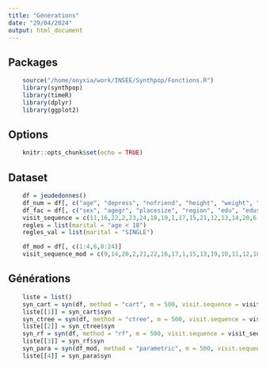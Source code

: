 ```yaml
---
title: "Générations"
date: "29/04/2024"
output: html_document
---
```


## Packages
```r
    source("/home/onyxia/work/INSEE/Synthpop/Fonctions.R")
    library(synthpop)
    library(timeR)
    library(dplyr)
    library(ggplot2)
```

## Options
```r
    knitr::opts_chunk$set(echo = TRUE)
```

## Dataset
```r
    df = jeudedonnes()
    df_num = df[, c("age", "depress", "nofriend", "height", "weight", "bmi")]
    df_fac = df[, c("sex", "agegr", "placesize", "region", "edu", "eduspec", "socprof", "marital", "ls", "trust", "trustfam", "trustneigh", "sport", "smoke", "alcsol", "wkabint", "englang")]
    visit_sequence = c(11,16,22,2,23,24,18,19,1,17,15,21,12,13,14,20,6,3,9,4,10,8,5,7)
    regles = list(marital = "age < 18")
    regles_val = list(marital = "SINGLE")

    df_mod = df[, c(1:4,6,8:24)]
    visit_sequence_mod = c(9,14,20,2,21,22,16,17,1,15,13,19,10,11,12,18,5,3,7,4,8,6)
```

## Générations
```r
    liste = list()
    syn_cart = syn(df, method = "cart", m = 500, visit.sequence = visit_sequence, rules = regles, rvalues = regles_val, seed = i)
    liste[[1]] = syn_cart$syn
    syn_ctree = syn(df, method = "ctree", m = 500, visit.sequence = visit_sequence, rules = regles, rvalues = regles_val, seed = i)
    liste[[2]] = syn_ctree$syn
    syn_rf = syn(df, method = "rf", m = 500, visit.sequence = visit_sequence, rules = regles, rvalues = regles_val, seed = i)
    liste[[3]] = syn_rf$syn
    syn_para = syn(df_mod, method = "parametric", m = 500, visit.sequence = visit_sequence_mod, rules = regles, rvalues = regles_val, seed = i)
    liste[[4]] = syn_para$syn
```